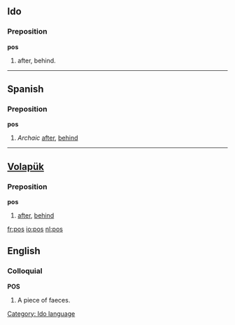 ==Ido==
===Preposition===
'''pos'''
# after, behind.
[[Category: Ido language]]

----

==Spanish==
===Preposition===
'''pos'''
# ''Archaic'' [[after]], [[behind]]

----

== [[Volapük]] == 
===Preposition===
'''pos'''
# [[after]], [[behind]]

[[fr:pos]]
[[io:pos]]
[[nl:pos]]

==English==
===Colloquial===
'''POS'''
# A piece of faeces.